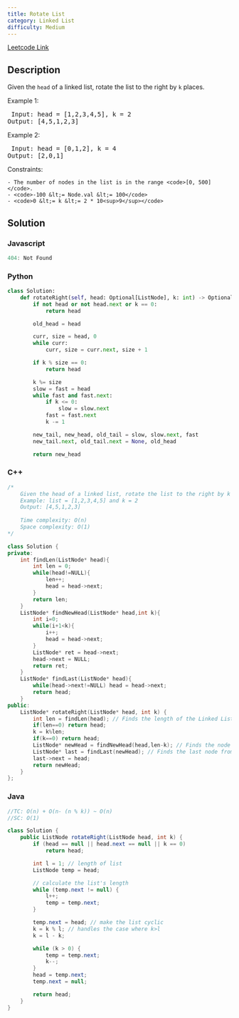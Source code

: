 ```yaml
---
title: Rotate List
category: Linked List
difficulty: Medium
---
```


<Callout>

[Leetcode Link](https://leetcode.com/problems/rotate-list)

</Callout>

## Description
Given the <code>head</code> of a linked list, rotate the list to the right by <code>k</code> places.

 
Example 1:
<Image alt="" src="https://assets.leetcode.com/uploads/2020/11/13/rotate1.jpg" width={450} height={191} />
<br /><pre className="overflow-x-auto">
Input: head = [1,2,3,4,5], k = 2
Output: [4,5,1,2,3]
</pre>

Example 2:
<Image alt="" src="https://assets.leetcode.com/uploads/2020/11/13/roate2.jpg" width={305} height={350} />
<br /><pre className="overflow-x-auto">
Input: head = [0,1,2], k = 4
Output: [2,0,1]
</pre>

 
Constraints:


	- The number of nodes in the list is in the range <code>[0, 500]</code>.
	- <code>-100 &lt;= Node.val &lt;= 100</code>
	- <code>0 &lt;= k &lt;= 2 * 10<sup>9</sup></code>



## Solution

### Javascript
```javascript
404: Not Found
```
### Python
```python
class Solution:
    def rotateRight(self, head: Optional[ListNode], k: int) -> Optional[ListNode]:
        if not head or not head.next or k == 0:
            return head

        old_head = head

        curr, size = head, 0
        while curr:
            curr, size = curr.next, size + 1

        if k % size == 0:
            return head

        k %= size
        slow = fast = head
        while fast and fast.next:
            if k <= 0:
                slow = slow.next
            fast = fast.next
            k -= 1

        new_tail, new_head, old_tail = slow, slow.next, fast
        new_tail.next, old_tail.next = None, old_head

        return new_head

```
### C++
```cpp
/*
    Given the head of a linked list, rotate the list to the right by k places.
    Example: list = [1,2,3,4,5] and k = 2
    Output: [4,5,1,2,3]
    
    Time complexity: O(n)
    Space complexity: O(1)
*/

class Solution {
private:
    int findLen(ListNode* head){
        int len = 0;
        while(head!=NULL){
            len++;
            head = head->next;
        }
        return len;
    }
    ListNode* findNewHead(ListNode* head,int k){
        int i=0;
        while(i+1<k){
            i++;
            head = head->next;
        }
        ListNode* ret = head->next;
        head->next = NULL;
        return ret;
    }
    ListNode* findLast(ListNode* head){
        while(head->next!=NULL) head = head->next;
        return head;
    }
public:
    ListNode* rotateRight(ListNode* head, int k) {
        int len = findLen(head); // Finds the length of the Linked List
        if(len==0) return head;
        k = k%len;
        if(k==0) return head;
        ListNode* newHead = findNewHead(head,len-k); // Finds the node that is the new head
        ListNode* last = findLast(newHead); // Finds the last node from the new head and connects it to the previous head
        last->next = head;
        return newHead;
    }
};
```
### Java
```java
//TC: O(n) + O(n- (n % k)) ~ O(n)
//SC: O(1)

class Solution {
    public ListNode rotateRight(ListNode head, int k) {
        if (head == null || head.next == null || k == 0)
            return head;

        int l = 1; // length of list
        ListNode temp = head;

        // calculate the list's length
        while (temp.next != null) {
            l++;
            temp = temp.next;
        }

        temp.next = head; // make the list cyclic
        k = k % l; // handles the case where k>l
        k = l - k;

        while (k > 0) {
            temp = temp.next;
            k--;
        }
        head = temp.next;
        temp.next = null;

        return head;
    }
}
```


